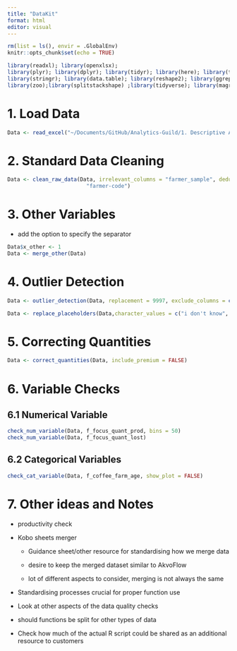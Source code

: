 ```yaml
---
title: "DataKit"
format: html
editor: visual
---
```


```r
rm(list = ls(), envir = .GlobalEnv)
knitr::opts_chunk$set(echo = TRUE)
```

```r
library(readxl); library(openxlsx);
library(plyr); library(dplyr); library(tidyr); library(here); library(tidylog); library(tidyselect)
library(stringr); library(data.table); library(reshape2); library(ggrepel)
library(zoo);library(splitstackshape) ;library(tidyverse); library(magrittr) ; library(haven); library(tibble); library(purrr);library(ggplot2)
```

# 1. Load Data

```r
Data <- read_excel("~/Documents/GitHub/Analytics-Guild/1. Descriptive Analytics/Fairfood:Heifer LIP Work/Uganda Ndugu 2025/Ndugu Lip Data Compiled.xlsx")
```

# 2. Standard Data Cleaning

```r
Data <- clean_raw_data(Data, irrelevant_columns = "farmer_sample", deduplicate_by =
                         "farmer-code")

```

# 3. Other Variables

-   add the option to specify the separator

```r
Data$x_other <- 1
Data <- merge_other(Data)

```

# 4. Outlier Detection

```r
Data <- outlier_detection(Data, replacement = 9997, exclude_columns = c("mobile_number_farmer", "pi_geolocation"))
```

```r
Data <- replace_placeholders(Data,character_values = c("i don't know", "i prefer not to say", "9999", "9998", "nill"))
```

# 5. Correcting Quantities

```r
Data <- correct_quantities(Data, include_premium = FALSE)
```

# 6. Variable Checks

## 6.1 Numerical Variable

```r
check_num_variable(Data, f_focus_quant_prod, bins = 50)
check_num_variable(Data, f_focus_quant_lost)
```

## 6.2 Categorical Variables

```r
check_cat_variable(Data, f_coffee_farm_age, show_plot = FALSE)
```

# 7. Other ideas and Notes

-   productivity check

-   Kobo sheets merger

    -   Guidance sheet/other resource for standardising how we merge data

    -   desire to keep the merged dataset similar to AkvoFlow

    -   lot of different aspects to consider, merging is not always the same

-   Standardising processes crucial for proper function use

-   Look at other aspects of the data quality checks

-   should functions be split for other types of data

-   Check how much of the actual R script could be shared as an additional resource to customers

# 
